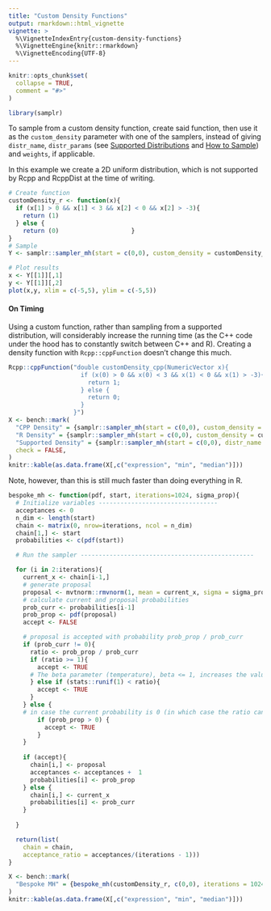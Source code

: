 ```yaml
---
title: "Custom Density Functions"
output: rmarkdown::html_vignette
vignette: >
  %\VignetteIndexEntry{custom-density-functions}
  %\VignetteEngine{knitr::rmarkdown}
  %\VignetteEncoding{UTF-8}
---
```


```r
knitr::opts_chunk$set(
  collapse = TRUE,
  comment = "#>"
)
```

```r
library(samplr)
```

To sample from a custom density function, create said function, then use it as the `custom_density` parameter with one of the samplers, instead of giving `distr_name`, `distr_params` (see [Supported Distributions](supported-distributions.html) and [How to Sample](how-to-sample.html)) and `weights`, if applicable.

In this example we create a 2D uniform distribution, which is not supported by Rcpp and RcppDist at the time of writing.
```r
# Create function
customDensity_r <- function(x){
  if (x[1] > 0 && x[1] < 3 && x[2] < 0 && x[2] > -3){
    return (1)
  } else {
    return (0)                    }
}
# Sample
Y <- samplr::sampler_mh(start = c(0,0), custom_density = customDensity_r)

# Plot results
x <- Y[[1]][,1]
y <- Y[[1]][,2]
plot(x,y, xlim = c(-5,5), ylim = c(-5,5))
```


#### On Timing

Using a custom function, rather than sampling from a supported distribution, will considerably increase the running time (as the C++ code under the hood has to constantly switch between C++ and R). Creating a density function with `Rcpp::cppFunction` doesn't change this much. 

```r
Rcpp::cppFunction("double customDensity_cpp(NumericVector x){
                    if (x(0) > 0 && x(0) < 3 && x(1) < 0 && x(1) > -3){
                      return 1;
                    } else {
                      return 0;
                    }
                  }")
X <- bench::mark(
  "CPP Density" = {samplr::sampler_mh(start = c(0,0), custom_density = customDensity_cpp, sigma_prop = diag(2))},
  "R Density" = {samplr::sampler_mh(start = c(0,0), custom_density = customDensity_r, sigma_prop = diag(2))},
  "Supported Density" = {samplr::sampler_mh(start = c(0,0), distr_name = "mvnorm", distr_params = list(c(0,1), diag(2)), sigma_prop = diag(2))},
  check = FALSE,
)
knitr::kable(as.data.frame(X[,c("expression", "min", "median")]))
```

Note, however, than this is still much faster than doing everything in R. 
```r
bespoke_mh <- function(pdf, start, iterations=1024, sigma_prop){
  # Initialize variables ---------------------------------
  acceptances <- 0
  n_dim <- length(start)
  chain <- matrix(0, nrow=iterations, ncol = n_dim)
  chain[1,] <- start
  probabilities <- c(pdf(start))

  # Run the sampler ------------------------------------------------

  for (i in 2:iterations){
    current_x <- chain[i-1,]
    # generate proposal
    proposal <- mvtnorm::rmvnorm(1, mean = current_x, sigma = sigma_prop)
    # calculate current and proposal probabilities
    prob_curr <- probabilities[i-1]
    prob_prop <- pdf(proposal)
    accept <- FALSE

    # proposal is accepted with probability prob_prop / prob_curr
    if (prob_curr != 0){
      ratio <- prob_prop / prob_curr
      if (ratio >= 1){
        accept <- TRUE
      # The beta parameter (temperature), beta <= 1, increases the value of the ratio making hotter chains more likely to accept proposals
      } else if (stats::runif(1) < ratio){
        accept <- TRUE
      }
    } else {
    # in case the current probability is 0 (in which case the ratio cannot be calculated), the step is accepted if the probability of the proposal is not 0
        if (prob_prop > 0) {
          accept <- TRUE
        }
    }
    
    if (accept){
      chain[i,] <- proposal
      acceptances <- acceptances +  1
      probabilities[i] <- prob_prop
    } else {
      chain[i,] <- current_x
      probabilities[i] <- prob_curr
    }
  
  }

  return(list(
    chain = chain,
    acceptance_ratio = acceptances/(iterations - 1)))
}

X <- bench::mark(
  "Bespoke MH" = {bespoke_mh(customDensity_r, c(0,0), iterations = 1024, sigma_prop = diag(2))}
)
knitr::kable(as.data.frame(X[,c("expression", "min", "median")]))
```
